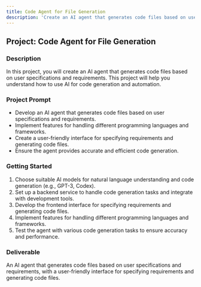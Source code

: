 ```yaml
---
title: Code Agent for File Generation
description: 'Create an AI agent that generates code files based on user specifications and requirements.'
---
```


## Project: Code Agent for File Generation

### Description
In this project, you will create an AI agent that generates code files based on user specifications and requirements. This project will help you understand how to use AI for code generation and automation.

### Project Prompt
- Develop an AI agent that generates code files based on user specifications and requirements.
- Implement features for handling different programming languages and frameworks.
- Create a user-friendly interface for specifying requirements and generating code files.
- Ensure the agent provides accurate and efficient code generation.

### Getting Started
1. Choose suitable AI models for natural language understanding and code generation (e.g., GPT-3, Codex).
2. Set up a backend service to handle code generation tasks and integrate with development tools.
3. Develop the frontend interface for specifying requirements and generating code files.
4. Implement features for handling different programming languages and frameworks.
5. Test the agent with various code generation tasks to ensure accuracy and performance.

### Deliverable
An AI agent that generates code files based on user specifications and requirements, with a user-friendly interface for specifying requirements and generating code files.
